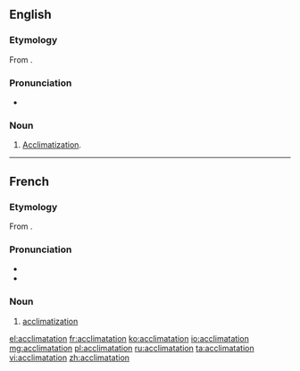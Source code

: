 ==English==

===Etymology===
From {{etyl|fr|en}} {{term|acclimatation|lang=fr}}.

===Pronunciation===
* {{rhymes|eɪʃən}}

===Noun===
{{en-noun}}

# {{rare}} [[acclimatization|Acclimatization]].

----

==French==

===Etymology===
From {{term|acclimater}}.

===Pronunciation===
* {{IPA|/aklimatasjɔ̃/|lang=fr}}
* {{audio|Fr-acclimatation.ogg|Audio}}

===Noun===
{{fr-noun|f}}

# [[acclimatization]]

[[el:acclimatation]]
[[fr:acclimatation]]
[[ko:acclimatation]]
[[io:acclimatation]]
[[mg:acclimatation]]
[[pl:acclimatation]]
[[ru:acclimatation]]
[[ta:acclimatation]]
[[vi:acclimatation]]
[[zh:acclimatation]]